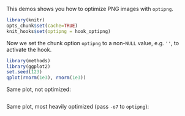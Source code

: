 This demos shows you how to optimize PNG images with `optipng`.

```r
library(knitr)
opts_chunk$set(cache=TRUE)
knit_hooks$set(optipng = hook_optipng)
```

Now we set the chunk option `optipng` to a non-`NULL` value, e.g. `''`, to activate the hook.

```r
library(methods)
library(ggplot2)
set.seed(123)
qplot(rnorm(1e3), rnorm(1e3))
```

Same plot, not optimized:

```r
```

Same plot, most heavily optimized (pass `-o7` to `optipng`):

```r
```
